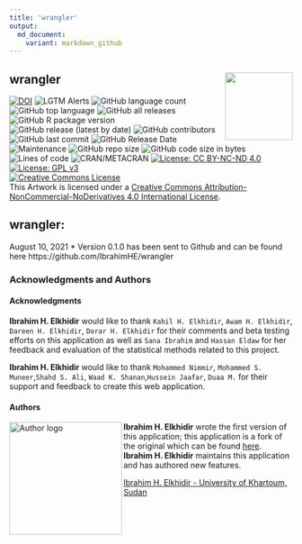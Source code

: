 ---
title: 'wrangler'
output: 
  md_document:
    variant: markdown_github
---
## wrangler <img src="man/figures/logo.png" align="right" width="120" />
[![DOI](https://zenodo.org/badge/DOI/10.6084/m9.figshare.19154300.v3.svg)](https://doi.org/10.6084/m9.figshare.19154300.v3) 
![LGTM Alerts](https://img.shields.io/lgtm/alerts/github/IbrahimHE/wrangler)
![GitHub language count](https://img.shields.io/github/languages/count/IbrahimHE/wrangler)
![GitHub top language](https://img.shields.io/github/languages/top/IbrahimHE/wrangler)
![GitHub all releases](https://img.shields.io/github/downloads/IbrahimHE/wrangler/total)
![GitHub R package version](https://img.shields.io/github/r-package/v/IbrahimHE/wrangler)
![GitHub release (latest by date)](https://img.shields.io/github/v/release/IbrahimHE/wrangler)
![GitHub contributors](https://img.shields.io/github/contributors/IbrahimHE/wrangler)
![GitHub last commit](https://img.shields.io/github/last-commit/IbrahimHE/wrangler)
![GitHub Release Date](https://img.shields.io/github/release-date/IbrahimHE/wrangler)
![Maintenance](https://img.shields.io/maintenance/yes/2022)
![GitHub repo size](https://img.shields.io/github/repo-size/IbrahimHE/wrangler)
![GitHub code size in bytes](https://img.shields.io/github/languages/code-size/IbrahimHE/wrangler)
![Lines of code](https://img.shields.io/tokei/lines/github/IbrahimHE/wrangler)
![CRAN/METACRAN](https://img.shields.io/cran/l/wrangler)
[![License: CC BY-NC-ND 4.0](https://img.shields.io/badge/Artwork License-CC_BY--NC--ND_4.0-lightgrey.svg)](https://creativecommons.org/licenses/by-nc-nd/4.0/)
[![License: GPL v3](https://img.shields.io/badge/Code License-GPLv3-blue.svg)](https://www.gnu.org/licenses/gpl-3.0)<br/>
<a rel="license" href="http://creativecommons.org/licenses/by-nc-nd/4.0/"><img alt="Creative Commons License" style="border-width:0" src="https://i.creativecommons.org/l/by-nc-nd/4.0/88x31.png" /></a>  
This Artwork is licensed under a <a rel="license" href="http://creativecommons.org/licenses/by-nc-nd/4.0/">Creative Commons Attribution-NonCommercial-NoDerivatives 4.0 International License</a>.

## wrangler:

August 10, 2021
* Version 0.1.0 has been sent to Github and can be found here https://github.com/IbrahimHE/wrangler


### Acknowledgments and Authors

#### Acknowledgments
**Ibrahim H. Elkhidir** would like to thank `Kahil H. Elkhidir`, `Awam H. Elkhidir`, `Dareen H. Elkhidir`, `Dorar H. Elkhidir` for their comments and beta testing efforts on this application as well as `Sana Ibrahim` and `Hassan Eldaw` for her feedback and evaluation of the statistical methods related to this project.

**Ibrahim H. Elkhidir** would like to thank `Mohammed Nimmir`, `Mohammed S. Muneer`,`Shahd S. Ali`, `Waad K. Shanan`,`Hussein Jaafar`, `Duaa M.` for their support and feedback to create this web application.

#### Authors
<img width="200" src="inst/shiny/www/Author.png?raw=TRUE" alt="Author logo" align="left">  
  
**Ibrahim H. Elkhidir** wrote the first version of this application; this application is a fork of the original which can be found [here](https://github.com/IbrahimHE/wrangler).  
**Ibrahim H. Elkhidir** maintains this application and has authored new features.
  
[Ibrahim H. Elkhidir - University of Khartoum, Sudan](http://www.linkedin.com/in/ibrahimhassan1994)  
